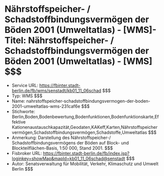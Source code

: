 # Nährstoffspeicher- / Schadstoffbindungsvermögen der Böden 2001 (Umweltatlas) - [WMS]- Titel: Nährstoffspeicher- / Schadstoffbindungsvermögen der Böden 2001 (Umweltatlas) - [WMS] $$$
- Service URL: https://fbinter.stadt-berlin.de/fb/wms/senstadt/kb01_11_06schad $$$
- Typ: WMS $$$
- Name: nahrstoffspeicher-schadstoffbindungsvermogen-der-boden-2001-umweltatlas-wms-231caf6e $$$
- Stichworte: Berlin,Boden,Bodenbewertung,Bodenfunktionen,Bodenfunktionskarte,Effektive Kationenaustauschkapazität,Geodaten,KAKeff,Karten,Nährstoffspeichervermögen,Schadstoffbindungsvermögen,Schadstoffe,Umweltatlas $$$
- Anmerkung: Darstellung des Nährstoffspeicher-/ Schadstoffbindungsvermögens der Böden auf Block- und Blockteilflächen-Basis, 1:50 000, Stand 2001. $$$
- Fisbroker URL: https://fbinter.stadt-berlin.de/fb/index.jsp?loginkey=showMap&mapId=kb01_11_06schad@senstadt $$$
- Autor: Senatsverwaltung für Mobilität, Verkehr, Klimaschutz und Umwelt Berlin $$$
